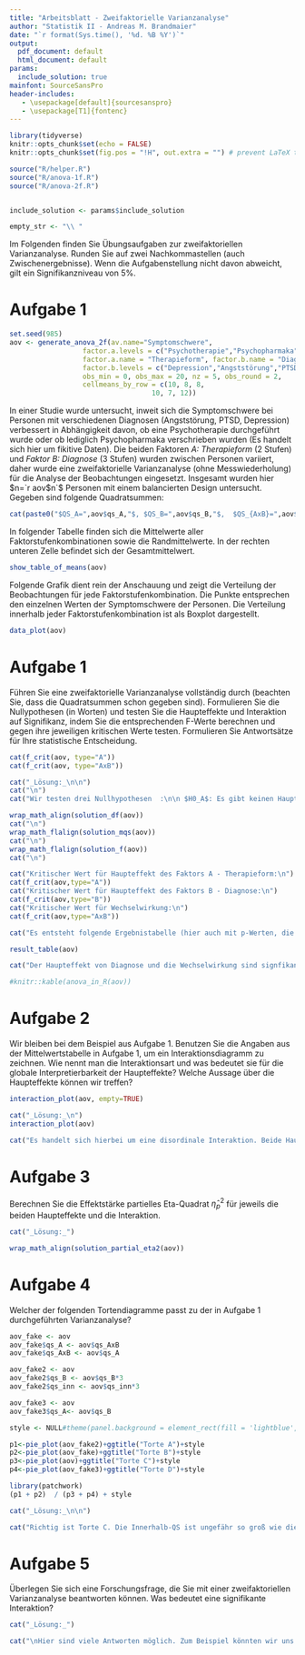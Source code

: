 ```yaml
---
title: "Arbeitsblatt - Zweifaktorielle Varianzanalyse"
author: "Statistik II - Andreas M. Brandmaier"
date: "`r format(Sys.time(), '%d. %B %Y')`"
output:
  pdf_document: default
  html_document: default
params:
  include_solution: true
mainfont: SourceSansPro
header-includes:
   - \usepackage[default]{sourcesanspro}
   - \usepackage[T1]{fontenc}
---
```


```r
library(tidyverse)
knitr::opts_chunk$set(echo = FALSE)
knitr::opts_chunk$set(fig.pos = "!H", out.extra = "") # prevent LaTeX tables from floating

source("R/helper.R")
source("R/anova-1f.R")
source("R/anova-2f.R")


include_solution <- params$include_solution

empty_str <- "\\ "


```



Im Folgenden finden Sie Übungsaufgaben zur zweifaktoriellen Varianzanalyse. Runden Sie auf zwei Nachkommastellen (auch Zwischenergebnisse). Wenn die Aufgabenstellung nicht davon abweicht, gilt ein Signifikanzniveau von $5\%$.

# Aufgabe 1
```r
set.seed(985)
aov <- generate_anova_2f(av.name="Symptomschwere",
                  factor.a.levels = c("Psychotherapie","Psychopharmaka"),
                  factor.a.name = "Therapieform", factor.b.name = "Diagnose",
                  factor.b.levels = c("Depression","Angststörung","PTSD"),
                  obs_min = 0, obs_max = 20, nz = 5, obs_round = 2,
                  cellmeans_by_row = c(10, 8, 8,
                                   10, 7, 12))
```

In einer Studie wurde untersucht, inweit sich die Symptomschwere bei Personen mit verschiedenen Diagnosen (Angststörung, PTSD, Depression) verbessert in Abhängigkeit davon, ob eine Psychotherapie durchgeführt wurde oder ob lediglich Psychopharmaka verschrieben wurden (Es handelt sich hier um fikitive Daten). Die beiden Faktoren *A: Therapieform* (2 Stufen) und *Faktor B: Diagnose* (3 Stufen) wurden zwischen Personen variiert, daher wurde eine zweifaktorielle Varianzanalyse (ohne Messwiederholung) für die Analyse der Beobachtungen eingesetzt. Insgesamt wurden hier $n=`r aov$n`$ Personen mit einem balancierten Design untersucht. Gegeben sind folgende Quadratsummen:

```r
cat(paste0("$QS_A=",aov$qs_A,"$, $QS_B=",aov$qs_B,"$,  $QS_{AxB}=",aov$qs_AxB,"$, $QS_{inn}=",aov$qs_inn,"$\n"))
```

In folgender Tabelle finden sich die Mittelwerte aller Faktorstufenkombinationen sowie die Randmittelwerte. In der rechten unteren Zelle befindet sich der Gesamtmittelwert.

```r

show_table_of_means(aov)
```

Folgende Grafik dient rein der Anschauung und zeigt die Verteilung der Beobachtungen für jede Faktorstufenkombination. Die Punkte entsprechen den einzelnen Werten der Symptomschwere der Personen. Die Verteilung innerhalb jeder Faktorstufenkombination ist als Boxplot dargestellt.

```r

data_plot(aov)
```

# Aufgabe 1

Führen Sie eine zweifaktorielle Varianzanalyse vollständig durch (beachten Sie, dass die Quadratsummen schon gegeben sind). Formulieren Sie die Nullypothesen (in Worten) und testen Sie die Haupteffekte und Interaktion auf Signifikanz, indem Sie die entsprechenden F-Werte berechnen und gegen ihre jeweiligen kritischen Werte testen. Formulieren Sie Antwortsätze für Ihre statistische Entscheidung.

```r
cat(f_crit(aov, type="A"))
cat(f_crit(aov, type="AxB"))
```

```r

cat("_Lösung:_\n\n")
cat("\n")
cat("Wir testen drei Nullhypothesen  :\n\n $H0_A$: Es gibt keinen Haupteffekt von  Therapieform\n\n $H0_B$: Es gibt keinen Haupteffekt von Diagnose.\n\n $H0_{AxB}$: Es gibt keine Wechselwirkung von Therapieform und Diagnose.\n\n")

wrap_math_align(solution_df(aov))
cat("\n")
wrap_math_flalign(solution_mqs(aov))
cat("\n")
wrap_math_flalign(solution_f(aov))
cat("\n")

cat("Kritischer Wert für Haupteffekt des Faktors A - Therapieform:\n")
cat(f_crit(aov,type="A"))
cat("Kritischer Wert für Haupteffekt des Faktors B - Diagnose:\n")
cat(f_crit(aov,type="B"))
cat("Kritischer Wert für Wechselwirkung:\n")
cat(f_crit(aov,type="AxB"))

cat("Es entsteht folgende Ergebnistabelle (hier auch mit p-Werten, die Sie anhand der Tabellen nicht ausrechnen können. Das überlassen wir dem Computer):\n")

result_table(aov)

cat("Der Haupteffekt von Diagnose und die Wechselwirkung sind signfikant auf einem 5%-Niveau. Der Haupteffekt von Therapieform ist nicht signifikant auf einem 5%-Niveau.")

#knitr::kable(anova_in_R(aov))
```

# Aufgabe 2

Wir bleiben bei dem Beispiel aus Aufgabe 1. Benutzen Sie die Angaben aus der Mittelwertstabelle in Aufgabe 1, um ein Interaktionsdiagramm zu zeichnen.  Wie nennt man die Interaktionsart und was bedeutet sie für die globale Interpretierbarkeit der Haupteffekte? Welche Aussage über die Haupteffekte können wir treffen?

```r
interaction_plot(aov, empty=TRUE)
```


```r
cat("_Lösung:_\n")
interaction_plot(aov)

cat("Es handelt sich hierbei um eine disordinale Interaktion. Beide Haupteffekte sind nicht global interpretierbar. Es gibt einen signifikanten Haupteffekt von Diagnose. Wenn man also die Therapieform außer acht lässt (genaugenommen über die möglichen Therapien mittelt), können wir sagen, dass sich Personen mit verschiedenen Diagnosen in der Symptomschwere unterscheiden. Da es aber die signifikante disordinale Interaktion gibt, wissen wir, dass diese Aussage nicht innerhalb jeder Stufe des anderen Faktors (Therapieform) gilt. Wenn man bspw. PTSD und die Angststörung vergleicht, sieht man das die beste Therapieform jeweils eine andere für die Diagnosen ist (vgl. die rechts Abbildung im Interaktionsdiagram) ")
```


# Aufgabe 3

Berechnen Sie die Effektstärke partielles Eta-Quadrat $\hat{\eta}^2_p$ für jeweils
die beiden Haupteffekte und die Interaktion.

```r
cat("_Lösung:_")

wrap_math_align(solution_partial_eta2(aov))

```

# Aufgabe 4

Welcher der folgenden Tortendiagramme passt zu der in Aufgabe 1 durchgeführten Varianzanalyse?

```r
aov_fake <- aov
aov_fake$qs_A <- aov$qs_AxB
aov_fake$qs_AxB <- aov$qs_A

aov_fake2 <- aov
aov_fake2$qs_B <- aov$qs_B*3
aov_fake2$qs_inn <- aov$qs_inn*3

aov_fake3 <- aov
aov_fake3$qs_A<- aov$qs_B

style <- NULL#theme(panel.background = element_rect(fill = 'lightblue', color = 'white'))

p1<-pie_plot(aov_fake2)+ggtitle("Torte A")+style
p2<-pie_plot(aov_fake)+ggtitle("Torte B")+style
p3<-pie_plot(aov)+ggtitle("Torte C")+style
p4<-pie_plot(aov_fake3)+ggtitle("Torte D")+style

library(patchwork)
(p1 + p2)  / (p3 + p4) + style
```

```r
cat("_Lösung:_\n\n")

cat("Richtig ist Torte C. Die Innerhalb-QS ist ungefähr so groß wie die Interaktion. $QS_A$ ist verschwindend klein im Vergleich zum Rest.")


```



# Aufgabe 5

Überlegen Sie sich eine Forschungsfrage, die Sie mit einer zweifaktoriellen Varianzanalyse beantworten können. Was bedeutet eine signifikante Interaktion?

```r
cat("_Lösung:_")

cat("\nHier sind viele Antworten möglich. Zum Beispiel könnten wir uns dafür interessieren, ob sich Personen unterschiedlicher Berufsfelder (Faktor A) in ihrer Wahrnehmung des beruflichen Stress (AV) unterscheiden. Dabei interessiert weiterhin, ob es Unterschiede in Bezug darauf gibt, ob jemand ein Studium abgeschloßen hat oder nicht (Faktor B). Eine vorstellbare Interaktion könnte sein, dass in Berufsfeld #A Studierte und Nicht-Studierte dieselbe mittlere Stresswahrnehmung haben während in Berufsfeld #B Nicht-Studierte eine wesentlich höhere Stresswahrnehmung als Studierte haben.")

```

